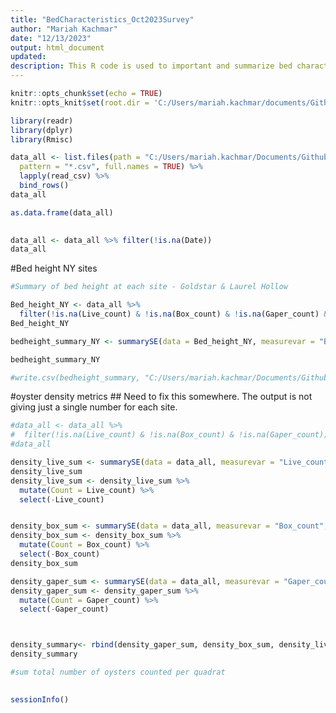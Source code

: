 ```yaml
---
title: "BedCharacteristics_Oct2023Survey"
author: "Mariah Kachmar"
date: "12/13/2023"
output: html_document
updated: 
description: This R code is used to important and summarize bed characteristics (height, area, rugosity, density, and coverage) data from the LISS Oyster Health Project's October 2023 oyster population surveys at Ash Creek and Fence Creek intertidal sites in Connecticut and Goldstar Beach and Laurel Hollow subtidal sites in New York. 
---
```



```r
knitr::opts_chunk$set(echo = TRUE)
knitr::opts_knit$set(root.dir = 'C:/Users/mariah.kachmar/documents/Github/EAD-ASEB_EPA_LISS_Disease_Surveillance/Field_Data_Biological/Characteristics')

library(readr)
library(dplyr)
library(Rmisc)
```




```r

data_all <- list.files(path = "C:/Users/mariah.kachmar/Documents/Github/EAD-ASEB_EPA_LISS_Disease_Surveillance/Field_Data_Biological/Characteristics",                           # Identify all CSV files
  pattern = "*.csv", full.names = TRUE) %>% 
  lapply(read_csv) %>% 
  bind_rows()
data_all

as.data.frame(data_all)

 
data_all <- data_all %>% filter(!is.na(Date))
data_all
```
#Bed height NY sites
 
```r
#Summary of bed height at each site - Goldstar & Laurel Hollow

Bed_height_NY <- data_all %>%
  filter(!is.na(Live_count) & !is.na(Box_count) & !is.na(Gaper_count) & !is.na(Bed_height))
Bed_height_NY 

bedheight_summary_NY <- summarySE(data = Bed_height_NY, measurevar = "Bed_height", groupvars = c( "Date", "Site"))

bedheight_summary_NY

#write.csv(bedheight_summary, "C:/Users/mariah.kachmar/Documents/Github/EAD-ASEB_EPA_LISS_Disease_Surveillance/Field_Data_Biological/Output/BedHeight_AllSite.csv", row.names=FALSE)
```

#oyster density metrics
## Need to fix this somewhere. The output is not giving just a single number for each site. 
```r

#data_all <- data_all %>%
#  filter(!is.na(Live_count) & !is.na(Box_count) & !is.na(Gaper_count))
#data_all  

density_live_sum <- summarySE(data = data_all, measurevar = "Live_count", groupvars = c(  "Site"))
density_live_sum
density_live_sum <- density_live_sum %>%
  mutate(Count = Live_count) %>%
  select(-Live_count)


density_box_sum <- summarySE(data = data_all, measurevar = "Box_count", groupvars = c( "Site"))
density_box_sum <- density_box_sum %>%
  mutate(Count = Box_count) %>%
  select(-Box_count)
density_box_sum

density_gaper_sum <- summarySE(data = data_all, measurevar = "Gaper_count", groupvars = c( "Site"))
density_gaper_sum <- density_gaper_sum %>%
  mutate(Count = Gaper_count) %>%
  select(-Gaper_count)



density_summary<- rbind(density_gaper_sum, density_box_sum, density_live_sum)
density_summary

#sum total number of oysters counted per quadrat
 


```


```r
sessionInfo()
```